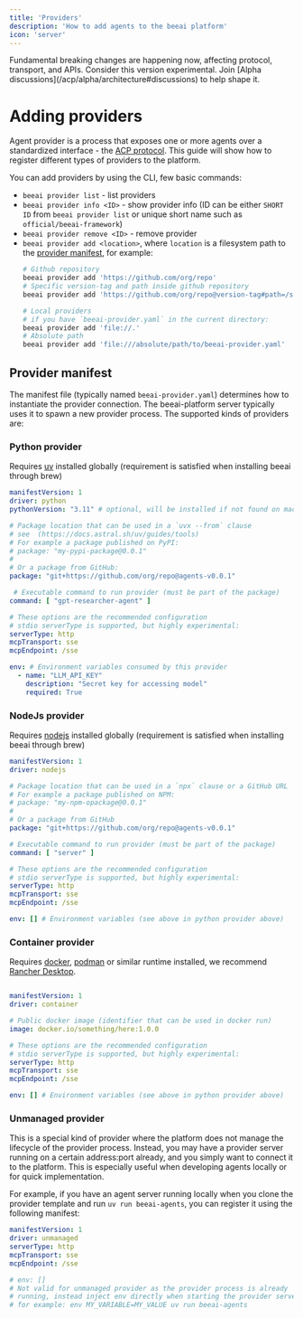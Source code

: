 ```yaml
---
title: 'Providers'
description: 'How to add agents to the beeai platform'
icon: 'server'
---
```

<Warning>
    Fundamental breaking changes are happening now, affecting protocol, transport,
    and APIs. Consider this version experimental. Join [Alpha
    discussions](/acp/alpha/architecture#discussions) to help shape it.
</Warning>

# Adding providers
Agent provider is a process that exposes one or more agents over a standardized interface -
the [ACP protocol](/acp/alpha/introduction). This guide will show how to register different types of providers to the
platform.

You can add providers by using the CLI, few basic commands:
- `beeai provider list` - list providers
- `beeai provider info <ID>` - show provider info (ID can be either `SHORT ID` from `beeai provider list`
or unique short name such as `official/beeai-framework`)
- `beeai provider remove <ID>` - remove provider
- `beeai provider add <location>`, where `location` is a filesystem path to the [provider manifest](#provider-manifest),
for example:
  ```sh
  # Github repository
  beeai provider add 'https://github.com/org/repo'
  # Specific version-tag and path inside github repository
  beeai provider add 'https://github.com/org/repo@version-tag#path=/sub/directory/custom-provider.yaml'

  # Local providers
  # if you have `beeai-provider.yaml` in the current directory:
  beeai provider add 'file://.'
  # Absolute path
  beeai provider add 'file:///absolute/path/to/beeai-provider.yaml'
    ```


## Provider manifest
The manifest file (typically named `beeai-provider.yaml`) determines how to instantiate the provider connection.
The beeai-platform server typically uses it to spawn a new provider process. The supported kinds of providers are:

### Python provider
Requires [uv](https://docs.astral.sh/uv/) installed globally (requirement is satisfied when installing beeai through brew)

```yaml
manifestVersion: 1
driver: python
pythonVersion: "3.11" # optional, will be installed if not found on machine

# Package location that can be used in a `uvx --from` clause
# see  (https://docs.astral.sh/uv/guides/tools)
# For example a package published on PyPI:
# package: "my-pypi-package@0.0.1"
#
# Or a package from GitHub:
package: "git+https://github.com/org/repo@agents-v0.0.1"

 # Executable command to run provider (must be part of the package)
command: [ "gpt-researcher-agent" ]

# These options are the recommended configuration
# stdio serverType is supported, but highly experimental:
serverType: http
mcpTransport: sse
mcpEndpoint: /sse

env: # Environment variables consumed by this provider
  - name: "LLM_API_KEY"
    description: "Secret key for accessing model"
    required: True
```

### NodeJs provider
Requires [nodejs](https://nodejs.org) installed globally (requirement is satisfied when installing beeai through brew)

```yaml
manifestVersion: 1
driver: nodejs

# Package location that can be used in a `npx` clause or a GitHub URL
# For example a package published on NPM:
# package: "my-npm-opackage@0.0.1"
#
# Or a package from GitHub
package: "git+https://github.com/org/repo@agents-v0.0.1"

# Executable command to run provider (must be part of the package)
command: [ "server" ]

# These options are the recommended configuration
# stdio serverType is supported, but highly experimental:
serverType: http
mcpTransport: sse
mcpEndpoint: /sse

env: [] # Environment variables (see above in python provider above)
```

### Container provider
Requires [docker](https://www.docker.com/), [podman](https://podman.io/) or similar runtime installed, we recommend
[Rancher Desktop](https://rancherdesktop.io/).

```yaml

manifestVersion: 1
driver: container

# Public docker image (identifier that can be used in docker run)
image: docker.io/something/here:1.0.0

# These options are the recommended configuration
# stdio serverType is supported, but highly experimental:
serverType: http
mcpTransport: sse
mcpEndpoint: /sse

env: [] # Environment variables (see above in python provider above)
```

### Unmanaged provider
This is a special kind of provider where the platform does not manage the lifecycle of the provider process. Instead,
you may have a provider server running on a certain address:port already, and you simply want to connect it to the
platform. This is especially useful when developing agents locally or for quick implementation.

For example, if you have an agent server running locally when you clone the provider template
and run `uv run beeai-agents`, you can register it using the following manifest:


```yaml
manifestVersion: 1
driver: unmanaged
serverType: http
mcpTransport: sse
mcpEndpoint: /sse

# env: []
# Not valid for unmanaged provider as the provider process is already
# running, instead inject env directly when starting the provider server,
# for example: env MY_VARIABLE=MY_VALUE uv run beeai-agents
```
